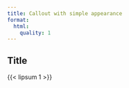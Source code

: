 ```yaml
---
title: Callout with simple appearance
format:
  html: 
    quality: 1
---
```


::: {.callout-note appearance="simple"}

## Title

{{< lipsum 1 >}}

:::